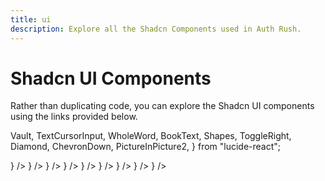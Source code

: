 ```yaml
---
title: ui
description: Explore all the Shadcn Components used in Auth Rush.
---
```


# Shadcn UI Components

Rather than duplicating code, you can explore the Shadcn UI components using the links provided below.

  Vault,
  TextCursorInput,
  WholeWord,
  BookText,
  Shapes,
  ToggleRight,
  Diamond,
  ChevronDown,
  PictureInPicture2,
} from "lucide-react";

<Cards>
  <Card
    title="Button"
    href="https://ui.shadcn.com/docs/components/button"
    target="_blank"
    icon={<Vault />}
  />
  <Card
    title="Cards"
    href="https://ui.shadcn.com/docs/components/card"
    target="_blank"
    icon={<Diamond />}
  />
  <Card
    title="Input"
    href="https://ui.shadcn.com/docs/components/input"
    target="_blank"
    icon={<TextCursorInput />}
  />
  <Card
    title="Label"
    href="https://ui.shadcn.com/docs/components/label"
    target="_blank"
    icon={<WholeWord />}
  />
  <Card
    title="Form"
    href="https://ui.shadcn.com/docs/components/form"
    target="_blank"
    icon={<BookText />}
  />
  <Card
    title="Tabs"
    href="https://ui.shadcn.com/docs/components/tabs"
    target="_blank"
    icon={<Shapes />}
  />
  <Card
    title="Switch"
    href="https://ui.shadcn.com/docs/components/switch"
    target="_blank"
    icon={<ToggleRight />}
  />
  <Card
    title="Dialog"
    href="https://ui.shadcn.com/docs/components/dialog"
    target="_blank"
    icon={<PictureInPicture2 />}
  />
  <Card
    title="Dropdown Menu"
    href="https://ui.shadcn.com/docs/components/dropdown-menu"
    target="_blank"
    icon={<ChevronDown />}
  />
</Cards>
